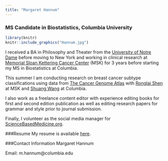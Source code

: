 ```yaml
---
title: "Margaret Hannum"
---
```


### MS Candidate in Biostatistics, Columbia University

```r
library(knitr)
knitr::include_graphics("Hannum.jpg")
```

I received a BA in Philosophy and Theater from the [University of Notre Dame](https://www.nd.edu/) before moving to New York and working in clinical research at [Memorial Sloan Kettering Cancer Center](https://www.mskcc.org/) (MSK) for 3 years before starting my MS in Biostatistics at Columbia. 

This summer I am conducting research on breast cancer subtype classifications using data from [The Cancer Genome Atlas](https://cancergenome.nih.gov/) with [Ronglai Shen](https://www.mskcc.org/profile/ronglai-shen) at MSK and [Shuang Wang](https://www.mailman.columbia.edu/people/our-faculty/sw2206) at Columbia.

I also work as a freelance content editor with experience editing books for first and second edition publication as well as editing research papers for grammar and style prior to journal submission.

Finally, I volunteer as the social media manager for [ScienceBasedMedicine.org](https://sciencebasedmedicine.org/). 

###Resume
My resume is available <a href="Downloads/Hannum Resume 2017May16.pdf">here</a>.

###Contact Information
Margaret Hannum

Email: m.hannum@columbia.edu